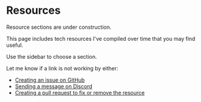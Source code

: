 
# Resources

<Callout type="warning" emoji="⚠">
  Resource sections are under construction.
</Callout>

This page includes tech resources I've compiled over time that you may find useful.

<Callout type="info" emoji="ℹ">
  Use the sidebar to choose a section.
</Callout>

Let me know if a link is not working by either:

- [Creating an issue on GitHub](https://github.com/rzmk/learn.mueezkhan.com/issues)
- [Sending a message on Discord](https://discord.com/servers/learn-with-mueez-1068446943736516678)
- [Creating a pull request to fix or remove the resource](https://github.com/rzmk/learn.mueezkhan.com/pulls)
